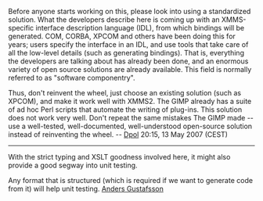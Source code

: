 Before anyone starts working on this, please look into using a standardized solution. What the developers describe here is coming up with an XMMS-specific interface description language (IDL), from which bindings will be generated. COM, CORBA, XPCOM and others have been doing this for years; users specify the interface in an IDL, and use tools that take care of all the low-level details (such as generating bindings). That is, everything the developers are talking about has already been done, and an enormous variety of open source solutions are already available. This field is normally referred to as "software componentry".

Thus, don't reinvent the wheel, just choose an existing solution (such as XPCOM), and make it work well with XMMS2. The GIMP already has a suite of ad hoc Perl scripts that automate the writing of plug-ins. This solution does not work very well. Don't repeat the same mistakes The GIMP made -- use a well-tested, well-documented, well-understood open-source solution instead of reinventing the wheel. -- [[User:Dpol|Dpol]] 20:15, 13 May 2007 (CEST)

----

With the strict typing and XSLT goodness involved here, it might also provide a good segway into unit testing.



Any format that is structured (which is required if we want to generate code from it) will help unit testing.
[[User:Anders Gustafsson|Anders Gustafsson]]
